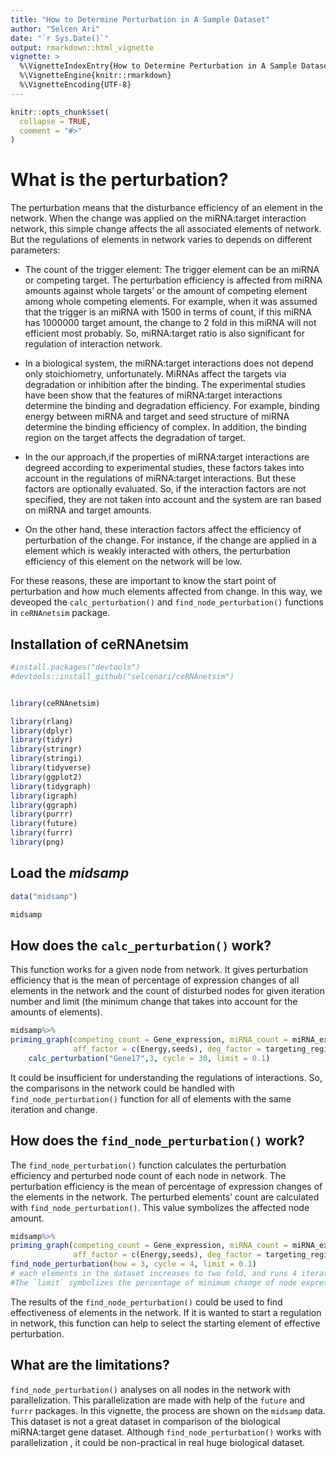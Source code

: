 ```yaml
---
title: "How to Determine Perturbation in A Sample Dataset"
author: "Selcen Ari"
date: "`r Sys.Date()`"
output: rmarkdown::html_vignette
vignette: >
  %\VignetteIndexEntry{How to Determine Perturbation in A Sample Dataset}
  %\VignetteEngine{knitr::rmarkdown}
  %\VignetteEncoding{UTF-8}
---
```


```r
knitr::opts_chunk$set(
  collapse = TRUE,
  comment = "#>"
)
```

# What is the perturbation?

The perturbation means that the disturbance efficiency of an element in the network. When the change was applied on the miRNA:target interaction network, this simple change affects the all associated elements of network. But the regulations of elements in network varies to depends on different parameters:

- The count of the trigger element: The trigger element can be an miRNA or competing target. The perturbation efficiency is affected from miRNA amounts against whole targets' or the amount of competing element among whole competing elements. For example, when it was assumed that the trigger is an miRNA with 1500 in terms of count, if this miRNA has 1000000 target amount, the change to 2 fold in this miRNA will not efficient most probably. So, miRNA:target ratio is also significant for regulation of interaction network.

- In a biological system, the miRNA:target interactions does not depend only stoichiometry, unfortunately. MiRNAs affect the targets via degradation or inhibition after the binding. The experimental studies have been show that the features of miRNA:target interactions determine the binding and degradation efficiency. For example, binding energy between miRNA and target and seed structure of miRNA determine the binding efficiency of complex. In addition, the binding region on the target affects the degradation of target. 

- In the our approach,if the properties of miRNA:target interactions are degreed according to experimental studies, these factors takes into account in the regulations of miRNA:target interactions. But these factors are optionally evaluated. So, if the interaction factors are not specified, they are not taken into account and the system are ran based on miRNA and target amounts.

- On the other hand, these interaction factors affect the efficiency of perturbation of the change. For instance, if the change are applied in a element which is weakly interacted with others, the perturbation efficiency of this element on the network will be low.

For these reasons, these are important to know the start point of perturbation and how much elements affected from change. In this way, we deveoped the `calc_perturbation()` and `find_node_perturbation()` functions in `ceRNAnetsim` package.

## Installation of ceRNAnetsim

```r
#install.packages("devtools")
#devtools::install_github("selcenari/ceRNAnetsim")


library(ceRNAnetsim)
```

```r
library(rlang)
library(dplyr)
library(tidyr)
library(stringr)
library(stringi)
library(tidyverse)
library(ggplot2)
library(tidygraph)
library(igraph)
library(ggraph)
library(purrr)
library(future)
library(furrr)
library(png)
```

## Load the *midsamp*

```r
data("midsamp")

midsamp
```

## How does the `calc_perturbation()` work?

This function works for a given node from network. It gives perturbation efficiency that is the mean of percentage of expression changes of all elements in the network and the count of disturbed nodes for given iteration number and limit (the minimum change that takes into account for the amounts of elements). 

```r
midsamp%>%
priming_graph(competing_count = Gene_expression, miRNA_count = miRNA_expression, 
              aff_factor = c(Energy,seeds), deg_factor = targeting_region)%>%
    calc_perturbation("Gene17",3, cycle = 30, limit = 0.1)
```

It could be insufficient for understanding the regulations of interactions. So, the comparisons in the network could be handled with `find_node_perturbation()` function for all of elements with the same iteration and change.

## How does the `find_node_perturbation()` work?

The `find_node_perturbation()` function calculates the perturbation efficiency and perturbed node count of each node in network. The perturbation efficiency is the mean of percentage of expression changes of the elements in the network. The perturbed elements' count are calculated with `find_node_perturbation()`. This value symbolizes the affected node amount. 

```r
midsamp%>%
priming_graph(competing_count = Gene_expression, miRNA_count = miRNA_expression, 
              aff_factor = c(Energy,seeds), deg_factor = targeting_region)%>%
find_node_perturbation(how = 3, cycle = 4, limit = 0.1) 
# each elements in the dataset increases to two fold, and runs 4 iteration. 
#The `limit` symbolizes the percentage of minimum change of node expressions.

```

The results of the `find_node_perturbation()` could be used to find effectiveness of elements in the network. If it is wanted to start a regulation in network, this function can help to select the starting element of effective perturbation.

## What are the limitations?

`find_node_perturbation()` analyses on all nodes in the network with parallelization. This parallelization are made with help of the `future` and `furrr` packages. In this vignette, the process are shown on the `midsamp` data. This dataset is not a great dataset in comparison of the biological miRNA:target gene dataset. Although `find_node_perturbation()` works with parallelization , it could be non-practical in real huge biological dataset. 


